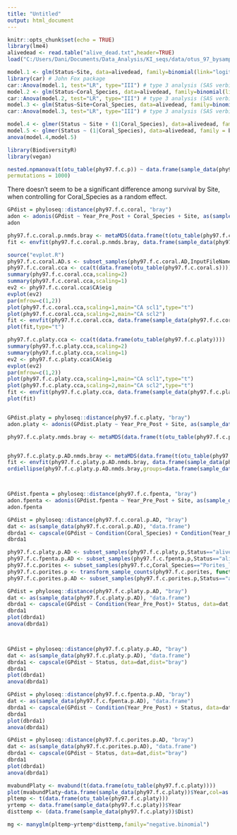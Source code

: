 ```yaml
---
title: "Untitled"
output: html_document
---
```


```r
knitr::opts_chunk$set(echo = TRUE)
library(lme4)
alivedead <- read.table("alive_dead.txt",header=TRUE)
load("C:/Users/Dani/Documents/Data_Analysis/KI_seqs/data/otus_97_bysample/KI_seqs_f_grouped.RData")

```

```r
model.1 <- glm(Status~Site, data=alivedead, family=binomial(link="logit"))
library(car) # John Fox package
car::Anova(model.1, test="LR", type="III") # type 3 analysis (SAS verbiage)
model.2 <- glm(Status~Coral_Species, data=alivedead, family=binomial(link="logit"))
car::Anova(model.2, test="LR", type="III") # type 3 analysis (SAS verbiage)
model.3 <- glm(Status~Site+Coral_Species, data=alivedead, family=binomial(link="logit"))
car::Anova(model.3, test="LR", type="III") # type 3 analysis (SAS verbiage)

model.4 <- glmer(Status ~ Site + (1|Coral_Species), data=alivedead, family = binomial)
model.5 <- glmer(Status ~ (1|Coral_Species), data=alivedead, family = binomial)
anova(model.4,model.5)

library(BiodiversityR) 
library(vegan) 

nested.npmanova(t(otu_table(phy97.f.c.p)) ~ data.frame(sample_data(phy97.f.c.p),rownames=TRUE)$Coral_Species + data.frame(sample_data(phy97.f.c.p))$Site, data = alivedead, method = "jac", 
permutations = 1000) 

```

There doesn't seem to be a significant difference among survival by Site, when controlling for Coral_Species as a random effect.

```r
GPdist = phyloseq::distance(phy97.f.c.coral, "bray")
adon <- adonis(GPdist ~ Year_Pre_Post + Coral_Species + Site, as(sample_data(phy97.f.c.coral), "data.frame"))
adon

phy97.f.c.coral.p.nmds.bray <- metaMDS(data.frame(t(otu_table(phy97.f.c.coral.p))),distance="bray",trymax=100,trace=FALSE)
fit <- envfit(phy97.f.c.coral.p.nmds.bray, data.frame(sample_data(phy97.f.c.coral.p))[,6:9], permu=999,na.rm=TRUE)

source("evplot.R")
phy97.f.c.coral.AD.s <- subset_samples(phy97.f.c.coral.AD,InputFileName!="KI14FSYM131_MERGED-MAX-MISMATCH-3")
phy97.f.c.coral.cca <- cca(t(data.frame(otu_table(phy97.f.c.coral.s))))
summary(phy97.f.c.coral.cca,scaling=2)
summary(phy97.f.c.coral.cca,scaling=1)
ev2 <- phy97.f.c.coral.cca$CA$eig
evplot(ev2)
par(mfrow=c(1,2))
plot(phy97.f.c.coral.cca,scaling=1,main="CA scl1",type="t")
plot(phy97.f.c.coral.cca,scaling=2,main="CA scl2")
fit <- envfit(phy97.f.c.coral.cca, data.frame(sample_data(phy97.f.c.coral.s))[,7:9], permu=999,na.rm=TRUE)
plot(fit,type="t")

phy97.f.c.platy.cca <- cca(t(data.frame(otu_table(phy97.f.c.platy))))
summary(phy97.f.c.platy.cca,scaling=2)
summary(phy97.f.c.platy.cca,scaling=1)
ev2 <- phy97.f.c.platy.cca$CA$eig
evplot(ev2)
par(mfrow=c(1,2))
plot(phy97.f.c.platy.cca,scaling=1,main="CA scl1",type="t")
plot(phy97.f.c.platy.cca,scaling=2,main="CA scl2",type="t")
fit <- envfit(phy97.f.c.platy.cca, data.frame(sample_data(phy97.f.c.platy))[,7:9], permu=999,na.rm=TRUE)
plot(fit)


GPdist.platy = phyloseq::distance(phy97.f.c.platy, "bray")
adon.platy <- adonis(GPdist.platy ~ Year_Pre_Post + Site, as(sample_data(phy97.f.c.platy), "data.frame"))

phy97.f.c.platy.nmds.bray <- metaMDS(data.frame(t(otu_table(phy97.f.c.platy))),distance="bray",trymax=10000,trace=FALSE)


phy97.f.c.platy.p.AD.nmds.bray <- metaMDS(data.frame(t(otu_table(phy97.f.c.platy.p.AD))),distance="bray",trymax=10000,trace=FALSE)
fit <- envfit(phy97.f.c.platy.p.AD.nmds.bray, data.frame(sample_data(phy97.f.c.platy.p.AD))[,8:9], permu=999,na.rm=TRUE)
ordiellipse(phy97.f.c.platy.p.AD.nmds.bray,groups=data.frame(sample_data(phy97.f.c.platy.p.AD))$Status,display="sites")



GPdist.fpenta = phyloseq::distance(phy97.f.c.fpenta, "bray")
adon.fpenta <- adonis(GPdist.fpenta ~ Year_Pre_Post + Site, as(sample_data(phy97.f.c.fpenta), "data.frame"))
adon.fpenta

GPdist = phyloseq::distance(phy97.f.c.coral.p.AD, "bray")
dat <- as(sample_data(phy97.f.c.coral.p.AD), "data.frame")
dbrda1 <- capscale(GPdist ~ Condition(Coral_Species) + Condition(Year_Pre_Post)+ Status, data=dat,dist="bray")
dbrda1

phy97.f.c.platy.p.AD <- subset_samples(phy97.f.c.platy.p,Status=="alive"|Status=="dead")
phy97.f.c.fpenta.p.AD <- subset_samples(phy97.f.c.fpenta.p,Status=="alive"|Status=="dead")
phy97.f.c.porites <- subset_samples(phy97.f.c,Coral_Species=="Porites_lobata")
phy97.f.c.porites.p <- transform_sample_counts(phy97.f.c.porites, function(x) x/sum(x))
phy97.f.c.porites.p.AD <- subset_samples(phy97.f.c.porites.p,Status=="alive"|Status=="dead")

GPdist = phyloseq::distance(phy97.f.c.platy.p.AD, "bray")
dat <- as(sample_data(phy97.f.c.platy.p.AD), "data.frame")
dbrda1 <- capscale(GPdist ~ Condition(Year_Pre_Post)+ Status, data=dat,dist="bray")
dbrda1
plot(dbrda1) 
anova(dbrda1)



GPdist = phyloseq::distance(phy97.f.c.platy.p.AD, "bray")
dat <- as(sample_data(phy97.f.c.platy.p.AD), "data.frame")
dbrda1 <- capscale(GPdist ~ Status, data=dat,dist="bray")
dbrda1
plot(dbrda1)
anova(dbrda1)

GPdist = phyloseq::distance(phy97.f.c.fpenta.p.AD, "bray")
dat <- as(sample_data(phy97.f.c.fpenta.p.AD), "data.frame")
dbrda1 <- capscale(GPdist ~ Condition(Year_Pre_Post) + Status, data=dat,dist="bray")
dbrda1
plot(dbrda1)
anova(dbrda1)

GPdist = phyloseq::distance(phy97.f.c.porites.p.AD, "bray")
dat <- as(sample_data(phy97.f.c.porites.p.AD), "data.frame")
dbrda1 <- capscale(GPdist ~ Status, data=dat,dist="bray")
dbrda1
plot(dbrda1)
anova(dbrda1)


```

```r
mvabundPlaty <- mvabund(t(data.frame(otu_table(phy97.f.c.platy))))
plot(mvabundPlaty~data.frame(sample_data(phy97.f.c.platy))$Year,col=as.numeric(data.frame(sample_data(phy97.f.c.platy))$Dist),xlim=c(0,max(mvabundPlaty)))
pltemp <- t(data.frame(otu_table(phy97.f.c.platy)))
yrtemp <- data.frame(sample_data(phy97.f.c.platy))$Year
disttemp <- (data.frame(sample_data(phy97.f.c.platy))$Dist)

mg <- manyglm(pltemp~yrtemp*disttemp,family="negative.binomial")




```